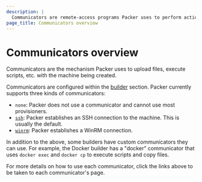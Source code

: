 ```yaml
---
description: |
  Communicators are remote-access programs Packer uses to perform actions, such as upload files and execute scripts, on the machines Packer creates.
page_title: Communicators overview
---
```


# Communicators overview

Communicators are the mechanism Packer uses to upload files, execute scripts,
etc. with the machine being created.

Communicators are configured within the
[builder](/packer/docs/templates/legacy_json_templates/builders) section. Packer currently supports
three kinds of communicators:

- `none`: Packer does not use a communicator and cannot use most provisioners.
- [`ssh`](/packer/docs/communicators/ssh): Packer establishes an SSH connection to the machine. This is usually the default.
- [`winrm`](/packer/docs/communicators/winrm): Packer establishes a WinRM connection. 

In addition to the above, some builders have custom communicators they can use.
For example, the Docker builder has a "docker" communicator that uses
`docker exec` and `docker cp` to execute scripts and copy files.

For more details on how to use each communicator, click the links above to be
taken to each communicator's page.
